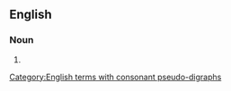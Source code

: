 ==English==

===Noun===
{{head|en|noun form}}

# {{plural of|en|sweetheart}}

[[Category:English terms with consonant pseudo-digraphs]]